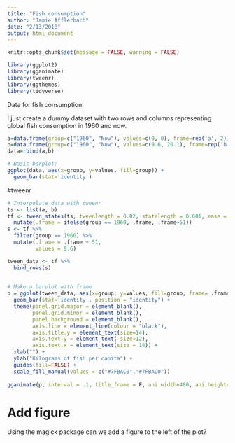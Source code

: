 ```yaml
---
title: "Fish consumption"
author: "Jamie Afflerbach"
date: "2/13/2018"
output: html_document
---
```


```r

knitr::opts_chunk$set(message = FALSE, warning = FALSE)

library(ggplot2)
library(gganimate)
library(tweenr)
library(ggthemes)
library(tidyverse)
```

Data for fish consumption.

I just create a dummy dataset with two rows and columns representing global fish consumption in 1960 and now.

```r

a=data.frame(group=c("1960", "Now"), values=c(0, 0), frame=rep('a', 2))
b=data.frame(group=c("1960", "Now"), values=c(9.6, 20.1), frame=rep('b', 2))
data=rbind(a,b)	

# Basic barplot:
ggplot(data, aes(x=group, y=values, fill=group)) + 
  geom_bar(stat='identity')
```

#tweenr


```r
 

# Interpolate data with tweenr
ts <- list(a, b)
tf <- tween_states(ts, tweenlength = 0.02, statelength = 0.001, ease = c('cubic-in-out'), nframes = 50) %>%
  mutate(.frame = ifelse(group == 1960, .frame, .frame+51))
s <- tf %>%
  filter(group == 1960) %>%
  mutate(.frame = .frame + 51,
         values = 9.6)

tween_data <- tf %>%
  bind_rows(s)

 
# Make a barplot with frame
p = ggplot(tween_data, aes(x=group, y=values, fill=group, frame= .frame)) + 
  geom_bar(stat='identity', position = "identity") +
  theme(panel.grid.major = element_blank(), 
        panel.grid.minor = element_blank(),
        panel.background = element_blank(), 
        axis.line = element_line(colour = "black"),
        axis.title.y = element_text(size=14),
        axis.text.y = element_text( size=12),
        axis.text.x = element_text(size = 14)) +
  xlab("") +
  ylab("Kilograms of fish per capita") +
  guides(fill=FALSE) +
  scale_fill_manual(values = c("#7FBAC0","#7FBAC0"))
  
gganimate(p, interval = .1, title_frame = F, ani.width=480, ani.height=480, filename = "fishconsumption.gif")

```


# Add figure

Using the magick package can we add a figure to the left of the plot?






